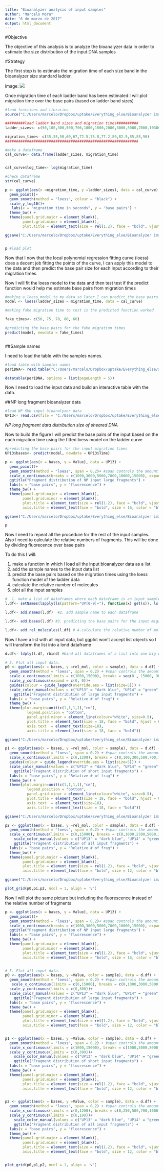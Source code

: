 ```yaml
---
title: "Bioanalyzer analysis of input samples"
author: "Marcelo Mora"
date: "6 de marzo de 2017"
output: html_document
---
```



#Objective

The objective of this analysis is to analyze the bioanalyzer data in order to estimate the size distribution of the input DNA samples  


#Strategy

The first step is to estimate the migration time of each size band in the bioanalyzer size standard ladder. 

image: ![](C:/Users/marcelo/Dropbox/uptake/Everything_else/Bioanalyzer images/ladder.png) 

Once migration time of each ladder band has been estimated I will plot migration time over the base pairs (based on ladder band sizes)


```r

#load functions and libraries
source("C:/Users/marcelo/Dropbox/uptake/Everything_else/Bioanalyzer images/bio_functions.R")

#########load ladder band sizes and migration times########## 
ladder_sizes<- c(50,100,300,500,700,1000,1500,2000,3000,5000,7000,10380,17000)

migration_time<- c(35,38,50,60,67,72.5,75.8,77.2,80,82.5,85,88,90) 
#############################################################

#make a dataframe
cal_curve<- data.frame(ladder_sizes, migration_time)


cal_curve$log_time<- log(migration_time)

#check dataframe
str(cal_curve)

p <- ggplot(aes(x =migration_time, y =ladder_sizes), data = cal_curve) +
  geom_point()+
  geom_smooth(method = "loess", colour = "black") +
  scale_y_log10()+
   labs(x = "migration time in seconds", y = "base pairs") +
  theme_bw() +
  theme(panel.grid.major = element_blank(),
        panel.grid.minor = element_blank(),
        plot.title = element_text(size = rel(1.2), face = "bold", vjust = 1.5))

ggsave("C:/Users/marcelo/Dropbox/uptake/Everything_else/Bioanalyzer images/curve.png", width = 50, height = 30, units = "cm")  


p #load plot


```


Now that I now that the local polynomial regression fitting curve (loess) does a decent job fitting the points of the curve, I can apply this model to the data and then predict the base pair size for each input according to their migration times. 

Now I will fit the loess model to the data and then test test if the predict function would help me estimate base pairs from migration times

```r

#making a loess model to my data so later I can predict the base pairs based on migration times using the loess model
model <- loess(ladder_sizes ~ migration_time, data = cal_curve)  

#making fake migration time to test is the predicted function worked

fake_times<- c(50, 75, 78, 80, 60)

#predicting the base pairs for the fake migration times
predict(model, newdata = fake_times)



```


##Sample names

I need to load the table with the samples names.


```r

#load table with samples names
periDNA<- read.table("C:/Users/marcelo/Dropbox/uptake/Everything_else/summary/periDNA.txt", header=TRUE, comment.char="")

datatable(periDNA, options = list(pageLength = 5))


```


Now I need to load the input data and build an interactive table with the data. 

##NP long fragment bioanalyzer data


```r
#load NP 6kb input bioanalyzer data
UP13<- read.csv(file = "C:/Users/marcelo/Dropbox/uptake/Everything_else/Bioanalyzer images/input_excel/UP13.csv")

```


*NP long fragment data distribution size of sheared DNA*

Now to build the figure I will predict the base pairs of the input based on the each migration time using the fitted loess model on the ladder curve

```r

#predicting the base pairs for the input migration times
UP13$bases<- predict(model, newdata = UP13$Time)

p <- ggplot(aes(x = bases, y = Value), data = UP13) +
  geom_point()+
  geom_smooth(method = "loess", span = 0.2)+ #span controls the amount of smoothing
  scale_x_continuous(breaks = c(1000,3000,5000,7000,10000,15000), expand = c(0, 0))+
  ggtitle("Fragment distribution of NP input large fragments") +
  labs(x = "base pairs", y = "fluorescence") +
  theme_bw() +
  theme(panel.grid.major = element_blank(),
        panel.grid.minor = element_blank(),
        plot.title = element_text(size = rel(1.2), face = "bold", vjust = 1.5),
        axis.title = element_text(face = "bold", size = 16, color = "black"))

ggsave("C:/Users/marcelo/Dropbox/uptake/Everything_else/Bioanalyzer images/UP13.png", width = 50, height = 30, units = "cm")  

p


```

Now I need to repeat all the procedure for the rest of the input samples. Also I need to calculate the relative numbers of fragments. This will be done by dividing fluorecence over base pairs

To do this I will:

1. make a function in which I load all the input bioanalyzer data as a list
2. add the sample names to the input data list
3. predict the base pairs based on the migration times using the loess function model of the ladder data
4. calculate the relative number of molecules
5. plot all the input samples

```r

#  1. make a list of dataframes where each dataframe is an input sample
l.df<- setNames(lapply(ls(pattern="UP[0-9]+"), function(x) get(x)), ls(pattern="UP[0-9]+"))

l.df<- add.names(l.df)  #2. add sample name to each dataframe

l.df<- add.bases(l.df) #3. predicting the base pairs for the input migration times

l.df<- add.rel_molecules(l.df) # 4.calculate the relative number of molecules by dividing fluorecence by base pairs


```

Now I have a list with all input data, but ggplot won't accept list objects so I will transform the list into a lond dataframe
```r

d.df<- ldply(l.df, rbind) #bind all dataframes of a list into one big dataframe with all samples


```

```r

# 5. Plot all input data. 
p0 <- ggplot(aes(x = bases, y =rel_mol, color = sample), data = d.df) +
  geom_smooth(method = "loess", span = 0.2) + #span controls the amount of smoothing
  scale_x_continuous(limits = c(1000,15000), breaks = seq(0 , 15000, 3000), expand = c(0, 0))+
  scale_y_continuous(expand = c(0, 0))+
  guides(colour = guide_legend(override.aes = list(size=5))) +
  scale_color_manual(values = c("UP13" = "dark blue", "UP14" = "green", "UP15" = "red", "UP16" = "orange" ), name = "Input samples",labels = c("UP13" = "86-028NP long fragment", "UP14" = "PittGG long fragment", "UP15" = "86-028NP short fragment", "UP16" = "PittGG short fragment" )) +
    ggtitle("Fragment distribution of large input fragments") +
  labs(x = "base pairs", y = "Relative # of frag") +
  theme_bw() +
  theme(plot.margin=unit(c(1,1,1,1),"cm"),
          legend.position = "bottom",
          panel.grid.minor = element_line(colour="white", size=0.5),
          plot.title = element_text(size = 18, face = "bold", hjust = 0.5),
          axis.text  = element_text(size=18),
          axis.title = element_text(size = 18, face = "bold")) 

ggsave("C:/Users/marcelo/Dropbox/uptake/Everything_else/Bioanalyzer images/large1.png", width = 50, height = 30, units = "cm")  

p1 <- ggplot(aes(x = bases, y =rel_mol, color = sample), data = d.df) +
  geom_smooth(method = "loess", span = 0.2) + #span controls the amount of smoothing
  scale_x_continuous(limits = c(0,1200), breaks = c(0,100,300,500,700,1000,1200), expand = c(0, 0))+
  guides(colour = guide_legend(override.aes = list(size=5))) +  
  scale_color_manual(values = c("UP13" = "dark blue", "UP14" = "green", "UP15" = "red", "UP16" = "orange" ), name = "Input samples",labels = c("UP13" = "86-028NP long fragment", "UP14" = "PittGG long fragment", "UP15" = "86-028NP short fragment", "UP16" = "PittGG short fragment" )) +
    ggtitle("Fragment distribution of short input fragments") +
  labs(x = "base pairs", y = "Relative # of frag") +
  theme_bw() +
  theme(plot.margin=unit(c(1,1,1,1),"cm"),
          legend.position = "bottom",
          panel.grid.minor = element_line(colour="white", size=0.5),
          plot.title = element_text(size = 18, face = "bold", hjust = 0.5),
          axis.text  = element_text(size=18),
          axis.title = element_text(size = 18, face = "bold"))

ggsave("C:/Users/marcelo/Dropbox/uptake/Everything_else/Bioanalyzer images/small1.png", width = 50, height = 30, units = "cm")  

p2 <- ggplot(aes(x = bases, y =rel_mol, color = sample), data = d.df) +
  geom_smooth(method = "loess", span = 0.2) + #span controls the amount of smoothing
  scale_x_continuous(limits = c(0,15000), breaks = c(0,1000,2500,5000,10000,15000), expand = c(0, 0))+
    scale_color_manual(values = c("UP13" = "dark blue", "UP14" = "green", "UP15" = "red", "UP16" = "orange" ), name = "Input samples",labels = c("UP13" = "86-028NP long fragment", "UP14" = "PittGG long fragment", "UP15" = "86-028NP short fragment", "UP16" = "PittGG short fragment" )) +
    ggtitle("Fragment distribution of all input fragments") +
  labs(x = "base pairs", y = "Relative # of frag") +
  theme_bw() +
  theme(panel.grid.major = element_blank(),
        panel.grid.minor = element_blank(),
        plot.title = element_text(size = rel(1.2), face = "bold", vjust = 1.5),
        axis.title = element_text(face = "bold", size = 12, color = "black"))

ggsave("C:/Users/marcelo/Dropbox/uptake/Everything_else/Bioanalyzer images/input_all.png", width = 50, height = 30, units = "cm")  

plot_grid(p0,p1,p2, ncol = 1, align = 'v')

```

Now I will plot the same picture but including the fluorescence instead of the relative number of fragments

```r

p <- ggplot(aes(x = bases, y = Value), data = UP13) +
  geom_point()+
  geom_smooth(method = "loess", span = 0.2)+ #span controls the amount of smoothing
  scale_x_continuous(breaks = c(1000,3000,5000,7000,10000,15000), expand = c(0, 0))+
  ggtitle("Fragment distribution of NP input large fragments") +
  labs(x = "base pairs", y = "fluorescence") +
  theme_bw() +
  theme(panel.grid.major = element_blank(),
        panel.grid.minor = element_blank(),
        plot.title = element_text(size = rel(1.2), face = "bold", vjust = 1.5),
        axis.title = element_text(face = "bold", size = 16, color = "black"))


# 5. Plot all input data. 
p0 <- ggplot(aes(x = bases, y =Value, color = sample), data = d.df) +
  geom_smooth(method = "loess", span = 0.2) + #span controls the amount of smoothing
   scale_x_continuous(limits = c(0,15000), breaks = c(0,1000,3000,5000,7000,10000,15000), expand = c(0, 0))+
  scale_y_continuous(limits = c(0,300))+
  scale_color_manual(values = c("UP13" = "dark blue", "UP14" = "green", "UP15" = "red", "UP16" = "orange" ), name = "Input samples",labels = c("UP13" = "86-028NP long fragment", "UP14" = "PittGG long fragment", "UP15" = "86-028NP short fragment", "UP16" = "PittGG short fragment" )) +
    ggtitle("Fragment distribution of large input fragments") +
  labs(x = "base pairs", y = "fluorescence") +
  theme_bw() +
  theme(panel.grid.major = element_blank(),
        panel.grid.minor = element_blank(),
        plot.title = element_text(size = rel(1.2), face = "bold", vjust = 1.5),
        axis.title = element_text(face = "bold", size = 12, color = "black"))


p1 <- ggplot(aes(x = bases, y =Value, color = sample), data = d.df) +
  geom_smooth(method = "loess", span = 0.2) + #span controls the amount of smoothing
  scale_x_continuous(limits = c(1000,15000), breaks = c(1000,3000,5000,7000,10000,15000), expand = c(0, 0))+
  scale_y_continuous(limits = c(0,300))+
    scale_color_manual(values = c("UP13" = "dark blue", "UP14" = "green", "UP15" = "red", "UP16" = "orange" ), name = "Input samples",labels = c("UP13" = "86-028NP long fragment", "UP14" = "PittGG long fragment", "UP15" = "86-028NP short fragment", "UP16" = "PittGG short fragment" )) +
    ggtitle("Fragment distribution of short input fragments") +
  labs(x = "base pairs", y = "fluorescence") +
  theme_bw() +
  theme(panel.grid.major = element_blank(),
        panel.grid.minor = element_blank(),
        plot.title = element_text(size = rel(1.2), face = "bold", vjust = 1.5),
        axis.title = element_text(face = "bold", size = 12, color = "black"))


p2 <- ggplot(aes(x = bases, y =Value, color = sample), data = d.df) +
  geom_smooth(method = "loess", span = 0.2) + #span controls the amount of smoothing
  scale_x_continuous(limits = c(0,1200), breaks = c(0,250,500,700,1000,1200), expand = c(0, 0))+
  scale_y_continuous(limits = c(0,100))+
    scale_color_manual(values = c("UP13" = "dark blue", "UP14" = "green", "UP15" = "red", "UP16" = "orange" ), name = "Input samples",labels = c("UP13" = "86-028NP long fragment", "UP14" = "PittGG long fragment", "UP15" = "86-028NP short fragment", "UP16" = "PittGG short fragment" )) +
    ggtitle("Fragment distribution of all input fragments") +
  labs(x = "base pairs", y = "fluorescence") +
  theme_bw() +
  theme(panel.grid.major = element_blank(),
        panel.grid.minor = element_blank(),
        plot.title = element_text(size = rel(1.2), face = "bold", vjust = 1.5),
        axis.title = element_text(face = "bold", size = 12, color = "black"))


plot_grid(p0,p1,p2, ncol = 1, align = 'v')



```



